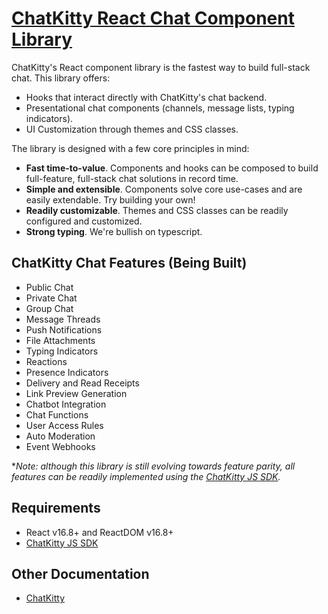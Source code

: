 
<Meta title="Introduction/About" />

# <u>ChatKitty React Chat Component Library</u>

ChatKitty's React component library is the fastest way to build full-stack chat. This library offers:

- Hooks that interact directly with ChatKitty's chat backend.
- Presentational chat components (channels, message lists, typing indicators).
- UI Customization through themes and CSS classes.

The library is designed with a few core principles in mind:

- **Fast time-to-value**. Components and hooks can be composed to build full-feature, full-stack chat solutions in record time.
- **Simple and extensible**. Components solve core use-cases and are easily extendable. Try building your own!
- **Readily customizable**. Themes and CSS classes can be readily configured and customized.
- **Strong typing**. We're bullish on typescript.

## ChatKitty Chat Features (Being Built)

- Public Chat
- Private Chat
- Group Chat
- Message Threads
- Push Notifications
- File Attachments
- Typing Indicators
- Reactions
- Presence Indicators
- Delivery and Read Receipts
- Link Preview Generation
- Chatbot Integration
- Chat Functions
- User Access Rules
- Auto Moderation
- Event Webhooks

\*_Note: although this library is still evolving towards feature parity, all features can be readily implemented using the [ChatKitty JS SDK](https://github.com/ChatKitty/chatkitty-js)._

## Requirements

- React v16.8+ and ReactDOM v16.8+
- [ChatKitty JS SDK](https://github.com/ChatKitty/chatkitty-js)

## Other Documentation

- [ChatKitty](https://www.chatkitty.com/)
